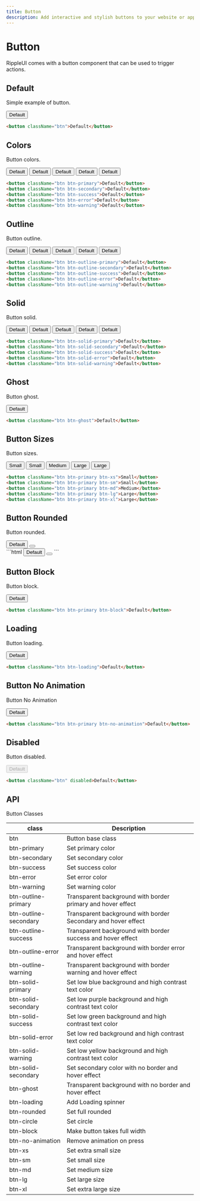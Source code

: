 ```yaml
---
title: Button
description: Add interactive and stylish buttons to your website or application with our customizable buttons.
---
```


# Button

RippleUI comes with a button component that can be used to trigger actions.

## Default

Simple example of button.

<button className="btn">Default</button>

```html
<button className="btn">Default</button>
```

## Colors

Button colors.

<div className="flex flex-wrap gap-2">
  <button className="btn btn-primary">Default</button>
  <button className="btn btn-secondary">Default</button>
  <button className="btn btn-success">Default</button>
  <button className="btn btn-error">Default</button>
  <button className="btn btn-warning">Default</button>
</div>

```html
<button className="btn btn-primary">Default</button>
<button className="btn btn-secondary">Default</button>
<button className="btn btn-success">Default</button>
<button className="btn btn-error">Default</button>
<button className="btn btn-warning">Default</button>
```

## Outline

Button outline.

<div className="flex flex-wrap gap-2">
  <button className="btn-outline-primary btn">Default</button>
  <button className="btn btn-outline-secondary">Default</button>
  <button className="btn btn-outline-success">Default</button>
  <button className="btn btn-outline-error">Default</button>
  <button className="btn btn-outline-warning">Default</button>
</div>

```html
<button className="btn btn-outline-primary">Default</button>
<button className="btn btn-outline-secondary">Default</button>
<button className="btn btn-outline-success">Default</button>
<button className="btn btn-outline-error">Default</button>
<button className="btn btn-outline-warning">Default</button>
```

## Solid

Button solid.

<div className="flex flex-wrap gap-2">
  <button className="btn-solid-primary btn">Default</button>
  <button className="btn btn-solid-secondary">Default</button>
  <button className="btn btn-solid-success">Default</button>
  <button className="btn btn-solid-error">Default</button>
  <button className="btn btn-solid-warning">Default</button>
</div>

```html
<button className="btn btn-solid-primary">Default</button>
<button className="btn btn-solid-secondary">Default</button>
<button className="btn btn-solid-success">Default</button>
<button className="btn btn-solid-error">Default</button>
<button className="btn btn-solid-warning">Default</button>
```

## Ghost

Button ghost.

<button className="btn btn-ghost">Default</button>

```html
<button className="btn btn-ghost">Default</button>
```

## Button Sizes

Button sizes.

<div className="flex gap-2 flex-wrap">
<button className="btn btn-primary btn-xs">Small</button>
<button className="btn btn-primary btn-sm">Small</button>
<button className="btn btn-primary btn-md">Medium</button>
<button className="btn btn-primary btn-lg">Large</button>
<button className="btn btn-primary btn-xl">Large</button>
</div>

```html
<button className="btn btn-primary btn-xs">Small</button>
<button className="btn btn-primary btn-sm">Small</button>
<button className="btn btn-primary btn-md">Medium</button>
<button className="btn btn-primary btn-lg">Large</button>
<button className="btn btn-primary btn-xl">Large</button>
```

## Button Rounded

Button rounded.
<div className="flex gap-3">
<button className="btn-rounded btn btn-primary">Default</button>
<button className="btn btn-circle">
  <svg
    xmlns="http://www.w3.org/2000/svg"
    className="h-6 w-6"
    fill="none"
    viewBox="0 0 24 24"
    stroke="currentColor"
  >
    <path
      strokeLinecap="round"
      strokeLinejoin="round"
      strokeWidth="2"
      d="M6 18L18 6M6 6l12 12"
    />
  </svg>
</button>
</div>
```html
<button className="btn-rounded btn btn-primary">Default</button>
<button className="btn btn-circle">
  <svg
    xmlns="http://www.w3.org/2000/svg"
    className="h-6 w-6"
    fill="none"
    viewBox="0 0 24 24"
    stroke="currentColor"
  >
    <path
      strokeLinecap="round"
      strokeLinejoin="round"
      strokeWidth="2"
      d="M6 18L18 6M6 6l12 12"
    />
  </svg>
</button>
```

## Button Block

Button block.

<button className="btn btn-primary btn-block ">Default</button>

```html
<button className="btn btn-primary btn-block">Default</button>
```

## Loading

Button loading.

<button className="btn btn-loading">Default</button>

```html
<button className="btn btn-loading">Default</button>
```

## Button No Animation

Button No Animation

<button className="btn btn-primary btn-no-animation">Default</button>

```html
<button className="btn btn-primary btn-no-animation">Default</button>
```

## Disabled

Button disabled.

<button className="btn" disabled>Default</button>

```html
<button className="btn" disabled>Default</button>
```
## API
<Attributes >
<Attributes.Title>Button Classes</Attributes.Title>

| class                 | Description                                                   |
| --------------------- | ------------------------------------------------------------- |
| btn                   | Button base class                                             |
| btn-primary           | Set primary color                                             |
| btn-secondary         | Set secondary color                                           |
| btn-success           | Set success color                                             |
| btn-error             | Set error color                                               |
| btn-warning           | Set warning color                                             |
| btn-outline-primary   | Transparent background with border primary and hover effect   |
| btn-outline-secondary | Transparent background with border Secondary and hover effect |
| btn-outline-success   | Transparent background with border success and hover effect   |
| btn-outline-error     | Transparent background with border error and hover effect     |
| btn-outline-warning   | Transparent background with border warning and hover effect   |
| btn-solid-primary     | Set low blue background and high contrast text color          |
| btn-solid-secondary   | Set low purple background and high contrast text color          |
| btn-solid-success     | Set low green background and high contrast text color          |
| btn-solid-error       | Set low red background and high contrast text color          |
| btn-solid-warning     | Set low yellow background and high contrast text color          |
| btn-solid-secondary   | Set secondary color with no border and hover effect           |
| btn-ghost             | Transparent background with no border and hover effect        |
| btn-loading           | Add Loading spinner                                           |
| btn-rounded           | Set full rounded                                              |
| btn-circle            | Set circle                                                    |
| btn-block             | Make button takes full width                                  |
| btn-no-animation      | Remove animation on press                                     |
| btn-xs                | Set extra small size                                          |
| btn-sm                | Set small size                                                |
| btn-md                | Set medium size                                               |
| btn-lg                | Set large size                                                |
| btn-xl                | Set extra large size                                          |

</Attributes>

